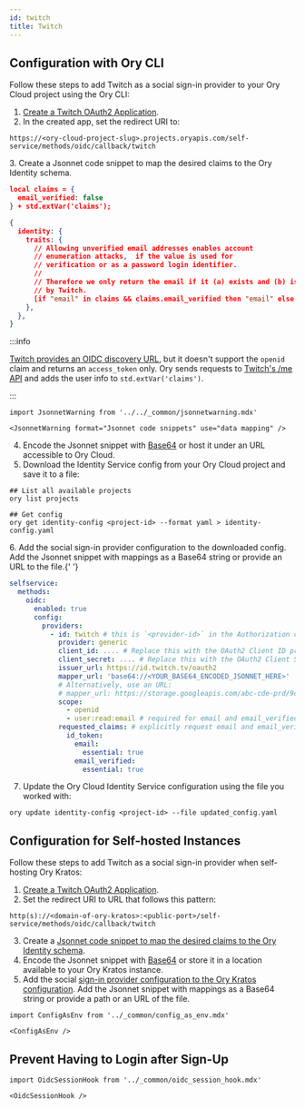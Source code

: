 ```yaml
---
id: twitch
title: Twitch
---
```


## Configuration with Ory CLI

Follow these steps to add Twitch as a social sign-in provider to your Ory Cloud project using the Ory CLI:

1. [Create a Twitch OAuth2 Application](https://dev.twitch.tv/docs/authentication#registration).
2. In the created app, set the redirect URI to:

```shell
https://<ory-cloud-project-slug>.projects.oryapis.com/self-service/methods/oidc/callback/twitch
```

<a name="mapping"></a>
3. Create a Jsonnet code snippet to map the desired claims to the Ory Identity schema.

```json
local claims = {
  email_verified: false
} + std.extVar('claims');

{
  identity: {
    traits: {
      // Allowing unverified email addresses enables account
      // enumeration attacks,  if the value is used for
      // verification or as a password login identifier.
      //
      // Therefore we only return the email if it (a) exists and (b) is marked verified
      // by Twitch.
      [if "email" in claims && claims.email_verified then "email" else null]: claims.email,
    },
  },
}
```

:::info

[Twitch provides an OIDC discovery URL](https://accounts.Twitch.com/.well-known/openid-configuration), but it doesn't support the
`openid` claim and returns an `access_token` only. Ory sends requests to
[Twitch's /me API](https://developer.Twitch.com/documentation/web-api/reference/#/operations/get-current-users-profile) and adds
the user info to `std.extVar('claims')`.

:::

```mdx-code-block
import JsonnetWarning from '../../_common/jsonnetwarning.mdx'

<JsonnetWarning format="Jsonnet code snippets" use="data mapping" />
```

4. Encode the Jsonnet snippet with [Base64](https://www.base64encode.org/) or host it under an URL accessible to Ory Cloud.
5. Download the Identity Service config from your Ory Cloud project and save it to a file:

```shell
## List all available projects
ory list projects

## Get config
ory get identity-config <project-id> --format yaml > identity-config.yaml
```

<a name="config"></a>
6. Add the social sign-in provider configuration to the downloaded config. Add the Jsonnet snippet with mappings as a Base64
string or provide an URL to the file.{' '}

```yaml
selfservice:
  methods:
    oidc:
      enabled: true
      config:
        providers:
          - id: twitch # this is `<provider-id>` in the Authorization callback URL. DO NOT CHANGE IT ONCE SET!
            provider: generic
            client_id: .... # Replace this with the OAuth2 Client ID provided by Twitch
            client_secret: .... # Replace this with the OAuth2 Client Secret provided by Twitch
            issuer_url: https://id.twitch.tv/oauth2
            mapper_url: 'base64://<YOUR_BASE64_ENCODED_JSONNET_HERE>'
            # Alternatively, use an URL:
            # mapper_url: https://storage.googleapis.com/abc-cde-prd/9cac9717f007808bf17f22ce7f4295c739604b183f05ac4afb4
            scope:
              - openid
              - user:read:email # required for email and email_verified claims in the near future
            requested_claims: # explicitly request email and email_verified claims because twitch doesn't add them by default
              id_token:
                email:
                  essential: true
                email_verified:
                  essential: true
```

7. Update the Ory Cloud Identity Service configuration using the file you worked with:

```shell
ory update identity-config <project-id> --file updated_config.yaml
```

## Configuration for Self-hosted Instances

Follow these steps to add Twitch as a social sign-in provider when self-hosting Ory Kratos:

1. [Create a Twitch OAuth2 Application](https://dev.twitch.tv/docs/authentication#registration).
2. Set the redirect URI to URL that follows this pattern:

```shell
http(s)://<domain-of-ory-kratos>:<public-port>/self-service/methods/oidc/callback/twitch
```

3. Create a [Jsonnet code snippet to map the desired claims to the Ory Identity schema](#mapping).
4. Encode the Jsonnet snippet with [Base64](https://www.base64encode.org/) or store it in a location available to your Ory Kratos
   instance.
5. Add the social [sign-in provider configuration to the Ory Kratos configuration](#config). Add the Jsonnet snippet with mappings
   as a Base64 string or provide a path or an URL of the file.

```mdx-code-block
import ConfigAsEnv from '../_common/config_as_env.mdx'

<ConfigAsEnv />
```

## Prevent Having to Login after Sign-Up

```mdx-code-block
import OidcSessionHook from '../_common/oidc_session_hook.mdx'

<OidcSessionHook />
```
